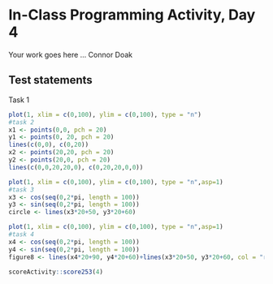 # In-Class Programming Activity, Day 4

Your work goes here ...
Connor Doak


## Test statements
Task 1
```r
plot(1, xlim = c(0,100), ylim = c(0,100), type = "n")
#task 2
x1 <- points(0,0, pch = 20)
y1 <- points(0, 20, pch = 20)
lines(c(0,0), c(0,20))
x2 <- points(20,20, pch = 20)
y2 <- points(20,0, pch = 20)
lines(c(0,0,20,20,0), c(0,20,20,0,0))
```

```r
plot(1, xlim = c(0,100), ylim = c(0,100), type = "n",asp=1)
#task 3
x3 <- cos(seq(0,2*pi, length = 100)) 
y3 <- sin(seq(0,2*pi, length = 100)) 
circle <- lines(x3*20+50, y3*20+60)

```
```r
plot(1, xlim = c(0,100), ylim = c(0,100), type = "n",asp=1)
#task 4
x4 <- cos(seq(0,2*pi, length = 100)) 
y4 <- sin(seq(0,2*pi, length = 100))
figure8 <- lines(x4*20+90, y4*20+60)+lines(x3*20+50, y3*20+60, col = "red", pch = 20, )

```




```r
scoreActivity::score253(4)
```